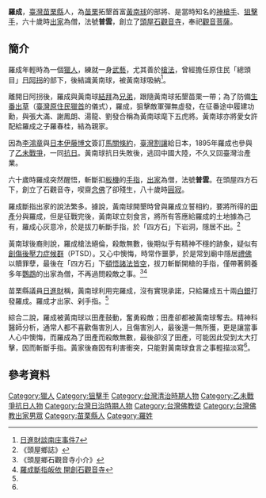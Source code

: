 '''羅成'''{{BD|1839年||1918年||}}，[[臺灣|臺灣]][[苗栗縣|苗栗縣]]人，為[[苗栗縣|苗栗]]拓墾首富[[黃南球|黃南球]]的部將、是當時知名的[[神槍手|神槍手]]、[[狙擊手|狙擊手]]，六十歲時[[出家|出家]]為僧，法號'''普雲'''，創立了[[頭屋石觀音寺|頭屋石觀音寺]]，奉祀[[觀音菩薩|觀音菩薩]]。

==簡介==
羅成年輕時為一個[[獵人|獵人]]，練就一身[[武藝|武藝]]，尤其善於[[槍法|槍法]]，曾經擔任原住民「總頭目」[[日阿拐|日阿拐]]的部下，後結識黃南球，被黃南球吸納<ref name=日進財>[https://memory.culture.tw/Home/Detail?Id=295557&IndexCode=Culture_Media 日進財談南庄事件7]</ref>。

離開日阿拐後，羅成與黃南球[[結拜|結拜]]為[[兄弟|兄弟]]，跟隨黃南球拓墾苗栗一帶；為了防備[[生番|生番]][[出草|出草]]（[[臺灣原住民|臺灣原住民]][[獵首|獵首]]的儀式），羅成，狙擊敵軍彈無虛發，在征番途中履建功勳，與張大滿、謝鳳朗、湯龍、劉發合稱為黃南球麾下五虎將。黃南球亦將愛女許配給羅成之子羅春桂，結為親家。

因為[[李鴻章|李鴻章]]與[[日本|日本]][[伊藤博文|伊藤博文]]簽訂[[馬關條約|馬關條約]]，[[臺灣割讓|臺灣割讓]]給日本，1895年羅成也參與了[[乙未戰爭|乙未戰爭]]，一同[[抗日|抗日]]。黃南球抗日失敗後，逃回中國大陸，不久又回臺灣治產業。

六十歲時羅成突然醒悟，斬斷扣[[板機|板機]]的[[手指|手指]]，[[出家|出家]]為僧，法號'''普雲'''。在頭屋四方石下，創立了石觀音寺，喫齋[[念佛|念佛]]了卻殘生，八十歲時[[圓寂|圓寂]]。

羅成斷指出家的說法繁多。據說，黃南球開墾時曾與羅成立誓相約，要將所得的[[田產|田產]]分與羅成，但是征戰完後，黃南球立刻食言，將所有答應給羅成的土地據為己有，羅成心灰意冷，於是拔刀斬斷手指，於「四方石」下岩洞，隱居不出。<ref>《頭屋鄉誌》</ref>

黃南球後裔則說，羅成槍法絕倫，殺敵無數，後期似乎有精神不穩的跡象，疑似有[[創傷後壓力症候群|創傷後壓力症候群]]（PTSD）。又心中懊悔，時常作噩夢，於是常到廟中隱居[[禮佛|禮佛]]以贖罪孽，最後在「四方石」下[[頓悟|頓悟]][[諸法皆空|諸法皆空]]，拔刀斬斷開槍的手指，僅帶著飼養多年[[鸚鵡|鸚鵡]]的出家為僧，不再過問殺敵之事。<ref>《頭屋鄉石觀音寺小介》</ref><ref name=斷指>[http://travel.udn.com/mag/travel/storypage.jsp?f_ART_ID=26010 羅成斷指皈依 開創石觀音寺]</ref>

苗栗縣議員[[日進財|日進財]]稱，黃南球利用完羅成，沒有實現承諾，只給羅成五十兩[[白銀|白銀]]打發羅成。羅成才出家、剁手指。<ref name=日進財/>

綜合二說，羅成被黃南球以田產鼓動，奮勇殺敵；田產卻都被黃南球奪去。精神科醫師分析，通常人都不喜歡傷害別人，且傷害別人，最後還一無所獲，更是讓當事人心中懊悔，而羅成為了田產而殺敵無數，最後卻沒了田產，可能因此受到太大打擊，因而斬斷手指。黃家後裔因有利害衝突，只能對黃南球食言之事輕描淡寫<ref name=斷指/>。

==參考資料==
[[Category:獵人|Category:獵人]]
[[Category:狙擊手|Category:狙擊手]]
[[Category:台灣清治時期人物|Category:台灣清治時期人物]]
[[Category:乙未戰爭抗日人物|Category:乙未戰爭抗日人物]]
[[Category:台灣日治時期人物|Category:台灣日治時期人物]]
[[Category:台灣佛教徒|Category:台灣佛教徒]]
[[Category:台灣佛教出家男眾|Category:台灣佛教出家男眾]]
[[Category:苗栗縣人|Category:苗栗縣人]]
[[Category:羅姓|Category:羅姓]]